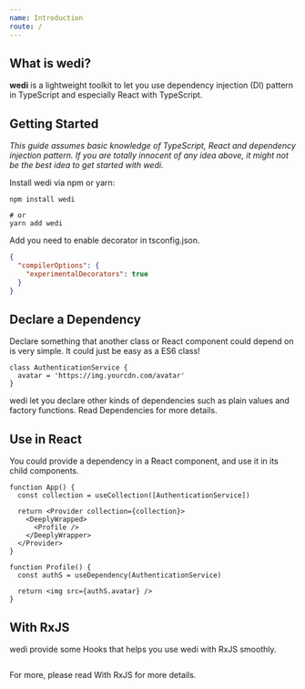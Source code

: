 ```yaml
---
name: Introduction
route: /
---
```


## What is wedi?

**wedi** is a lightweight toolkit to let you use dependency injection (DI) pattern in TypeScript and especially React with TypeScript.

## Getting Started

_This guide assumes basic knowledge of TypeScript, React and dependency injection pattern. If you are totally innocent of any idea above, it might not be the best idea to get started with wedi._

Install wedi via npm or yarn:

```shell
npm install wedi

# or
yarn add wedi
```

Add you need to enable decorator in tsconfig.json.

```json
{
  "compilerOptions": {
    "experimentalDecorators": true
  }
}
```

## Declare a Dependency

Declare something that another class or React component could depend on is very simple. It could just be easy as a ES6 class!

```tsx
class AuthenticationService {
  avatar = 'https://img.yourcdn.com/avatar'
}
```

wedi let you declare other kinds of dependencies such as plain values and factory functions. Read Dependencies for more details.

## Use in React

You could provide a dependency in a React component, and use it in its child components.

```tsx
function App() {
  const collection = useCollection([AuthenticationService])

  return <Provider collection={collection}>
    <DeeplyWrapped>
      <Profile />
    </DeeplyWrapper>
  </Provider>
}

function Profile() {
  const authS = useDependency(AuthenticationService)

  return <img src={authS.avatar} />
}
```

## With RxJS

wedi provide some Hooks that helps you use wedi with RxJS smoothly.

```tsx
```

For more, please read With RxJS for more details.
